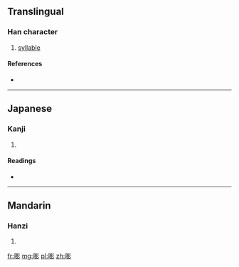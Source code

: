 ==Translingual==

===Han character===
{{Han char|rn=30|rad=口|as=12|sn=15|four=|canj=口土廿竹 (RGTH)}}

# [[syllable]]

====References====
* {{Han ref|kx=0206.270|dkj=04241|hdz=10681.010|uh=562D|ud=22061}}

----

==Japanese==

===Kanji===
{{ja-kanji|grade=|rs=口12}}

# {{defn|lang=ja|sort=口12}}

====Readings====
* {{ja-readings|on=[[ほう]] (hō), [[びょう]] (byō)|kun=[[こえ]] (koe)}}

----

==Mandarin==

===Hanzi===
{{cmn-hanzi|pin=[[pēng]] ([[peng1]]), [[zhāo]] ([[zhao1]])|wg=p'eng<sup>1</sup>, chao<sup>1</sup>}}

# {{defn|lang=cmn|sort=口12}}

[[fr:嘭]]
[[mg:嘭]]
[[pl:嘭]]
[[zh:嘭]]